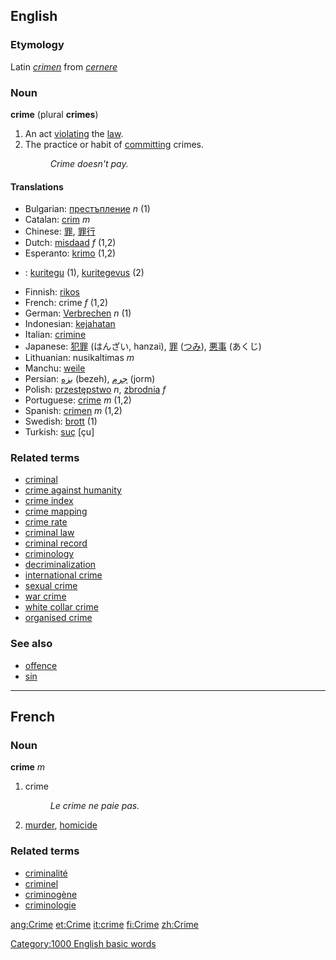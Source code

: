 ==English==
{{wikipedia}}
===Etymology===
Latin ''[[crimen]]'' from ''[[cernere]]''
===Noun===
'''crime''' (plural '''crimes''')

# An act [[violate|violating]] the [[law]].
# The practice or habit of [[commit|committing]] crimes.
#: ''Crime doesn't pay.''

====Translations====
*Bulgarian: [[престъпление]] ''n'' (1)
*Catalan: [[crim]] ''m''
*Chinese: [[罪]], [[罪行]]
*Dutch: [[misdaad]] ''f'' (1,2)
*Esperanto: [[krimo]] (1,2)
*{{et}}: [[kuritegu]] (1), [[kuritegevus]] (2)
*Finnish: [[rikos]]
*French: crime ''f'' (1,2)
*German: [[Verbrechen]] ''n'' (1)
*Indonesian: [[jahat|kejahatan]]
*Italian: [[crimine]]
*Japanese: [[犯罪]] (はんざい, hanzai), [[罪]] ([[つみ]]), [[悪事]] (あくじ)
*Lithuanian: nusikaltimas ''m''
*Manchu: [[weile]]
*Persian: [[بزه]] (bezeh), [[جرم]] (jorm)
*Polish: [[przestępstwo]] ''n'', [[zbrodnia]] ''f''
*Portuguese: [[crime]] ''m'' (1,2)
*Spanish: [[crimen]] ''m'' (1,2)
*Swedish: [[brott]] (1)
*Turkish: [[suç]] [çu]

===Related terms===
*[[criminal]]
*[[crime against humanity]]
*[[crime index]]
*[[crime mapping]]
*[[crime rate]]
*[[criminal law]]
*[[criminal record]]
*[[criminology]]
*[[decriminalization]]
*[[international crime]]
*[[sexual crime]]
*[[war crime]]
*[[white collar crime]]
*[[organised crime]]

===See also===
*[[offence]]
*[[sin]]

----

==French==
===Noun===
'''crime''' ''m''

# crime
#: ''Le crime ne paie pas.''
# [[murder]], [[homicide]]

===Related terms===
*[[criminalité]]
*[[criminel]]
*[[criminogène]]
*[[criminologie]]

[[Category:1000 English basic words]]

[[ang:Crime]]
[[et:Crime]]
[[it:crime]]
[[fi:Crime]]
[[zh:Crime]]